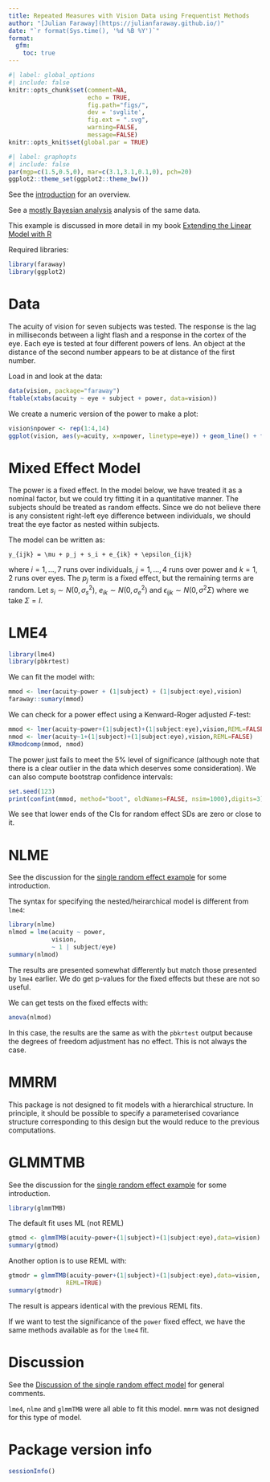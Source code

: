 ```yaml
---
title: Repeated Measures with Vision Data using Frequentist Methods
author: "[Julian Faraway](https://julianfaraway.github.io/)"
date: "`r format(Sys.time(), '%d %B %Y')`"
format: 
  gfm:
    toc: true
---
```


```r
#| label: global_options
#| include: false
knitr::opts_chunk$set(comment=NA, 
                      echo = TRUE,
                      fig.path="figs/",
                      dev = 'svglite',  
                      fig.ext = ".svg",
                      warning=FALSE, 
                      message=FALSE)
knitr::opts_knit$set(global.par = TRUE)
```

```r
#| label: graphopts
#| include: false
par(mgp=c(1.5,0.5,0), mar=c(3.1,3.1,0.1,0), pch=20)
ggplot2::theme_set(ggplot2::theme_bw())
```

See the [introduction](index.md) for an overview. 

See a [mostly Bayesian analysis](vision.md) analysis of the same
data. 


This example is discussed in more detail in my book
[Extending the Linear Model with R](https://julianfaraway.github.io/faraway/ELM/)

Required libraries:

```r
library(faraway)
library(ggplot2)

```

# Data

The acuity of vision for seven subjects was tested. The response
is the lag in milliseconds between a light flash and a response in
the cortex of the eye. Each eye is tested at four different powers of lens.
An object at the distance of the second number appears to be at distance
of the first number.

Load in and look at the data:

```r
data(vision, package="faraway")
ftable(xtabs(acuity ~ eye + subject + power, data=vision))
```

We create a numeric version of the power to make a plot:

```r
vision$npower <- rep(1:4,14)
ggplot(vision, aes(y=acuity, x=npower, linetype=eye)) + geom_line() + facet_wrap(~ subject, ncol=4) + scale_x_continuous("Power",breaks=1:4,labels=c("6/6","6/18","6/36","6/60"))
```

# Mixed Effect Model

The power is a fixed effect. In the model below, we have treated it as a nominal factor,
but we could try fitting it in a quantitative manner. The subjects
should be treated as random effects. Since we do not believe there is
any consistent right-left eye difference between individuals, we should
treat the eye factor as nested within subjects. 

The model can be written as: 

```math
y_{ijk} = \mu + p_j + s_i + e_{ik} + \epsilon_{ijk}
```

where $i=1, \dots ,7$ runs over individuals, $j=1, \dots ,4$ runs over
power and $k=1,2$ runs over eyes. The $p_j$ term is a fixed effect, but
the remaining terms are random. Let $s_i \sim N(0,\sigma^2_s)$,
$e_{ik} \sim N(0,\sigma^2_e)$ and $\epsilon_{ijk} \sim N(0,\sigma^2\Sigma)$ where we take $\Sigma=I$.

# LME4

```r
library(lme4)
library(pbkrtest)
```


We can fit the model with:

```r
mmod <- lmer(acuity~power + (1|subject) + (1|subject:eye),vision)
faraway::sumary(mmod)
```


We can check for a power effect using a Kenward-Roger adjusted $F$-test:

```r
mmod <- lmer(acuity~power+(1|subject)+(1|subject:eye),vision,REML=FALSE)
nmod <- lmer(acuity~1+(1|subject)+(1|subject:eye),vision,REML=FALSE)
KRmodcomp(mmod, nmod)
```

The power just fails to meet the 5% level of significance (although note that there
is a clear outlier in the data which deserves some consideration).
We can also compute bootstrap confidence intervals:

```r
set.seed(123)
print(confint(mmod, method="boot", oldNames=FALSE, nsim=1000),digits=3)
```

We see that lower ends of the CIs for random effect SDs are zero or close to it. 

# NLME

See the discussion for the [single random effect example](pulpfreq.md#NLME)
for some introduction.

The syntax for specifying the nested/heirarchical model is different from `lme4`:

```r
library(nlme)
nlmod = lme(acuity ~ power, 
            vision, 
            ~ 1 | subject/eye)
summary(nlmod)
```

The results are presented somewhat differently but match those presented
by `lme4` earlier. We do get p-values for the fixed effects but these
are not so useful.

We can get tests on the fixed effects with:

```r
anova(nlmod)
```

In this case, the results are the same as with the `pbkrtest` output because
the degrees of freedom adjustment has no effect. This is not always the case.

# MMRM

This package is not designed to fit models with a hierarchical structure. In
principle, it should be possible to specify a parameterised covariance
structure corresponding to this design but the would reduce to the
previous computations.

# GLMMTMB

See the discussion for the [single random effect example](pulpfreq.md#GLMMTMB)
for some introduction.

```r
library(glmmTMB)
```

The default fit uses ML (not REML)

```r
gtmod <- glmmTMB(acuity~power+(1|subject)+(1|subject:eye),data=vision)
summary(gtmod)
```


Another option is to use REML with:

```r
gtmodr = glmmTMB(acuity~power+(1|subject)+(1|subject:eye),data=vision,
                REML=TRUE)
summary(gtmodr)
```

The result is appears identical with the previous REML fits.

If we want to test the significance of the `power` fixed effect, we have
the same methods available as for the `lme4` fit.

# Discussion

See the [Discussion of the single random effect model](pulp.md#Discussion) for
general comments. 

`lme4`, `nlme` and `glmmTMB` were all able to fit this model. `mmrm` was not designed
for this type of model. 


# Package version info

```r
sessionInfo()
```



